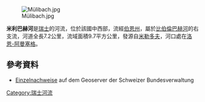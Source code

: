 {{Coord|47.16304|N|7.53149|E|display=title}}
[[Image:Mülibach.jpg|right]]

'''米利巴赫河'''是[[瑞士|瑞士]]的河流，位於該國中西部，流經[[伯恩州|伯恩州]]，屬於[[比伯倫巴赫河|比伯倫巴赫河]]的右支流，河道全長7.2公里，流域面積9.7平方公里，發源自[[米勒多夫|米勒多夫]]，河口處在[[洛恩-阿曼塞格|洛恩-阿曼塞格]]。

==參考資料==
* [http://map.geo.admin.ch/ Einzelnachweise] auf dem Geoserver der Schweizer Bundesverwaltung

{{Switzerland-geo-stub}}
[[Category:瑞士河流|Category:瑞士河流]]